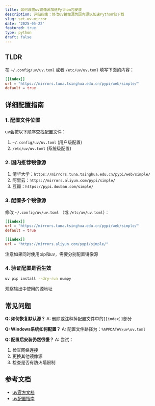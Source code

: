 ```yaml
---
title: 如何设置uv镜像源加速Python包安装
description: 详细指南：修改uv镜像源为国内源以加速Python包下载
slug: set-uv-mirror
date: '2025-05-22'
featured: true
type: python
draft: false
---
```


## TLDR

在 `~/.config/uv/uv.toml` 或者 `/etc/uv/uv.toml` 填写下面的内容：

```toml
[[index]]
url = "https://mirrors.tuna.tsinghua.edu.cn/pypi/web/simple/"
default = true
```

## 详细配置指南

### 1. 配置文件位置

uv会按以下顺序查找配置文件：
1. `~/.config/uv/uv.toml` (用户级配置)
2. `/etc/uv/uv.toml` (系统级配置)

### 2. 国内推荐镜像源

1. 清华大学：`https://mirrors.tuna.tsinghua.edu.cn/pypi/web/simple/`
2. 阿里云：`https://mirrors.aliyun.com/pypi/simple/`
3. 豆瓣：`https://pypi.douban.com/simple/`

### 3. 配置多个镜像源
修改 `~/.config/uv/uv.toml` （或 `/etc/uv/uv.toml`）：

```toml
[[index]]
url = "https://mirrors.tuna.tsinghua.edu.cn/pypi/web/simple/"
default = true

[[index]]
url = "https://mirrors.aliyun.com/pypi/simple/"
```

注意如果同时使用pip和uv，需要分别配置镜像源

### 4. 验证配置是否生效

```bash
uv pip install --dry-run numpy
```
观察输出中使用的源地址


## 常见问题

**Q: 如何恢复默认源？**
A: 删除或注释掉配置文件中的`[[index]]`部分

**Q: Windows系统如何配置？**
A: 配置文件路径为：`%APPDATA%\uv\uv.toml`

**Q: 配置后安装仍然很慢？**
A: 尝试：
1. 检查网络连接
2. 更换其他镜像源
3. 检查是否有防火墙限制

## 参考文档

- [uv官方文档](https://docs.astral.sh/uv/)
- [uv配置指南](https://docs.astral.sh/uv/configuration/files/)
